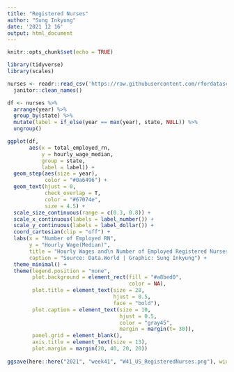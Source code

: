 ```yaml
---
title: "Registered Nurses"
author: "Sung Inkyung"
date: '2021 12 16'
output: html_document
---
```


```r
knitr::opts_chunk$set(echo = TRUE)
```

```r
library(tidyverse)
library(scales)
```


```r
nurses <- readr::read_csv('https://raw.githubusercontent.com/rfordatascience/tidytuesday/master/data/2021/2021-10-05/nurses.csv') %>% 
  janitor::clean_names() 

df <- nurses %>% 
  arrange(year) %>% 
  group_by(state) %>% 
  mutate(label = if_else(year == max(year), state, NULL)) %>% 
  ungroup()

ggplot(df, 
       aes(x = total_employed_rn, 
           y = hourly_wage_median,
           group = state, 
           label = label)) +
  geom_step(aes(size = year),
            color = "#0a6496") + 
  geom_text(hjust = 0,
            check_overlap = T,
            color = "#67074e",
            size = 4.5) +
  scale_size_continuous(range = c(0.3, 0.8)) +
  scale_x_continuous(labels = label_number()) +
  scale_y_continuous(labels = label_dollar()) +
  coord_cartesian(clip = "off") +
  labs(x = "Number of Employed RN",
       y = "Hourly Wage(Median)",
       title = "Hourly Wages and\n Number of Employed Registered Nurses by\n State (1998 - 2020)",
       caption = "Source: Data.World | Graphic: Sung Inkyung") +
  theme_minimal() +
  theme(legend.position = "none",
        plot.background = element_rect(fill = "#a8bed0",
                                       color = NA),
        plot.title = element_text(size = 28,
                                  hjust = 0.5,
                                  face = "bold"),
        plot.caption = element_text(size = 10,
                                    hjust = 0.5,
                                    color = "gray45",
                                    margin = margin(t= 30)),
        panel.grid = element_blank(),
        axis.title = element_text(size = 13),
        plot.margin = margin(20, 40, 20, 20))
  
ggsave(here::here("2021", "week41", "W41_US_RegisteredNurses.png"), width = 34, height = 24, units = "cm")
```
